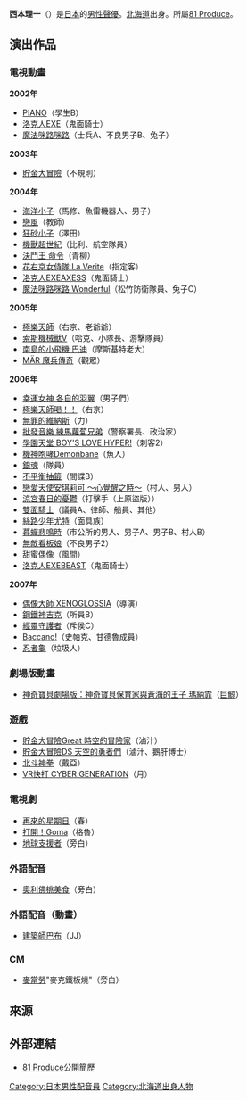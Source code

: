 {{配音員
|名字= 西本 理一
|圖像= 
|尺寸= 
|說明= 
|藝名= 西本 理一
|英文名=
|本名= 西本 理一<br>{{lang|ja|にしもと りいち}}
|綽號= 
|出生地= {{JPN}}[[北海道|北海道]]
|出身地= 
|身高= 
|體重= 
|血型= 
|生年= 1976
|生月= 4
|生日= 20
|歿年= 
|歿月= 
|歿日= 
|所屬= [[81_Produce|81 Produce]]
|活動時期= 
|出道作= 
|代表作= 
|網站= 
|其他= 
}}
{{Japanese|japanese=西本 理一|kana=にしもと りいち|romaji=Nishimoto Riichi}}
'''西本理一'''（{{bd|1976年|4月20日|catIdx=Nishimoto Riichi}}）是[[日本|日本]]的[[男性|男性]][[聲優|聲優]]。[[北海道|北海道]]出身。所屬[[81_Produce|81 Produce]]。

== 演出作品 ==
=== 電視動畫 ===
'''2002年'''
* [[PIANO|PIANO]]（學生B）
* [[洛克人EXE|洛克人EXE]]（鬼面騎士）
* [[魔法咪路咪路|魔法咪路咪路]]（士兵A、不良男子B、兔子）
'''2003年'''
* [[貯金大冒險|貯金大冒險]]（不規則）
'''2004年'''
* [[海洋小子|海洋小子]]（馬修、魚雷機器人、男子）
* [[戀風|戀風]]（教師）
* [[狂砂小子|狂砂小子]]（澤田）
* [[機獸超世紀|機獸超世紀]]（比利、航空隊員）
* [[決鬥王|決鬥王 命令]]（青柳）
* [[花右京女侍隊|花右京女侍隊 La Verite]]（指定客）
* [[洛克人EXEAXESS|洛克人EXEAXESS]]（鬼面騎士）
* [[魔法咪路咪路|魔法咪路咪路 Wonderful]]（松竹防衛隊員、兔子C）
'''2005年'''
* [[極樂天師|極樂天師]]（右京、老爺爺）
* [[索斯機械獸V|索斯機械獸V]]（哈克、小隊長、游擊隊員）
* [[南島的小飛機_巴迪|南島的小飛機 巴迪]]（摩斯基特老大）
* [[MÄR_魔兵傳奇|MÄR 魔兵傳奇]]（觀眾）
'''2006年'''
* [[幸運女神|幸運女神 各自的羽翼]]（男子們）
* [[極樂天師|極樂天師喝！！]]（右京）
* [[無罪的維納斯|無罪的維納斯]]（力）
* [[練馬蘿蔔兄弟|批發音樂 練馬蘿蔔兄弟]]（警察署長、政治家）
* [[學園天堂|學園天堂 BOY'S LOVE HYPER!]]（刺客2）
* [[機神咆哮Demonbane|機神咆哮Demonbane]]（魚人）
* [[銀魂_(動畫)|銀魂]]（隊員）
* [[不平衡抽籤|不平衡抽籤]]（間諜B）
* [[戀愛天使安琪莉可|戀愛天使安琪莉可 〜心覺醒之時〜]]（村人、男人）
* [[涼宮春日的憂鬱|涼宮春日的憂鬱]]（打擊手（上原盜版））
* [[雙面騎士|雙面騎士]]（議員A、律師、船員、其他）
* [[絲路少年尤特|絲路少年尤特]]（面具族）
* [[暮蟬悲鳴時|暮蟬悲鳴時]]（市公所的男人、男子A、男子B、村人B）
* [[無敵看板娘|無敵看板娘]]（不良男子2）
* [[甜蜜偶像|甜蜜偶像]]（風間）
* [[洛克人EXEBEAST|洛克人EXEBEAST]]（鬼面騎士）
'''2007年'''
* [[偶像大師_XENOGLOSSIA|偶像大師 XENOGLOSSIA]]（導演）
* [[鋼鐵神吉克|鋼鐵神吉克]]（所員B）
* [[守護者系列|經靈守護者]]（斥侯C）
* [[Baccano!|Baccano!]]（史帕克、甘德魯成員）
* [[忍者龜|忍者龜]]（垃圾人）

=== 劇場版動畫 ===
* [[神奇寶貝劇場版：神奇寶貝保育家與蒼海的王子_瑪納霏|神奇寶貝劇場版：神奇寶貝保育家與蒼海的王子 瑪納霏]]（[[巨鯨|巨鯨]]）

=== 遊戲 ===
* [[貯金大冒險Great_時空的冒險家|貯金大冒險Great 時空的冒險家]]（滷汁）
* [[貯金大冒險DS_天空的勇者們|貯金大冒險DS 天空的勇者們]]（滷汁、鵝肝博士）
* [[北斗神拳|北斗神拳]]（戴亞）
* [[VR快打_CYBER_GENERATION|VR快打 CYBER GENERATION]]（月）

=== 電視劇 ===
* [[再來的星期日|再來的星期日]]（春）
* [[味樂美味香|打開！Goma]]（格魯）
* [[地球支援者|地球支援者]]（旁白）

=== 外語配音 ===
* [[奧利佛挑美食|奧利佛挑美食]]（旁白）

=== 外語配音（動畫） ===
* [[建築師巴布|建築師巴布]]（JJ）

=== CM ===
* [[麥當勞|麥當勞]]"麥克鐵板燒"（旁白）

== 來源 ==
{{reflist}}

== 外部連結 ==
* [https://www.81produce.co.jp/actor_search/index.php/item?id=97 81 Produce公開簡歷] {{Wayback|url=https://www.81produce.co.jp/actor_search/index.php/item?id=97 |date=20210129120122 }}

{{81 Produce}}
{{DEFAULTSORT:Nishimoto Riichi}}
[[Category:日本男性配音員|Category:日本男性配音員]]
[[Category:北海道出身人物|Category:北海道出身人物]]